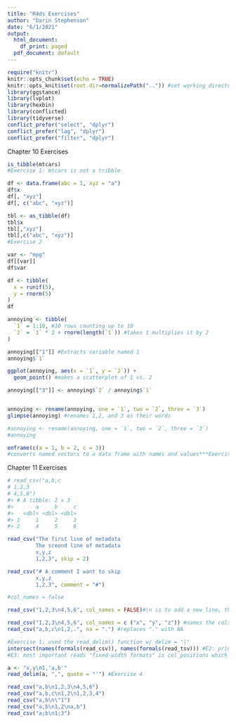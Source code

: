 ```yaml
---
title: "R4ds Exercises"
author: "Darin Stephenson"
date: "6/1/2021"
output:
  html_document:
    df_print: paged
  pdf_document: default
---
```



```r
require("knitr")
knitr::opts_chunk$set(echo = TRUE)
knitr::opts_knit$set(root.dir=normalizePath("..")) #set working directory to the project directory
library(ggstance)
library(lvplot)
library(hexbin)
library(conflicted)
library(tidyverse)
conflict_prefer("select", "dplyr")
conflict_prefer("lag", "dplyr")
conflict_prefer("filter", "dplyr")
```

Chapter 10 Exercises

```r
is_tibble(mtcars)
#Exercise 1: mtcars is not a tribble
```

```r
df <- data.frame(abc = 1, xyz = "a")
df$x
df[, "xyz"]
df[, c("abc", "xyz")]

tbl <- as_tibble(df)
tbl$x
tbl[,"xyz"]
tbl[,c("abc", "xyz")]
#Exercise 2
```

```r
var <- "mpg"
df[[var]]
df$var
```

```r
df <- tibble(
  x = runif(5),
  y = rnorm(5)
)
df

```


```r
annoying <- tibble(
  `1` = 1:10, #10 rows counting up to 10
  `2` = `1` * 2 + rnorm(length(`1`)) #takes 1 multiplies it by 2
)

annoying[["1"]] #Extracts variable named 1
annoying$`1`

ggplot(annoying, aes(x = `1`, y = `2`)) +
  geom_point() #makes a scatterplot of 1 vs. 2

annoying[["3"]] <- annoying$`2` / annoying$`1`


annoying <- rename(annoying, one = `1`, two = `2`, three = `3`)
glimpse(annoying) #renames 1,2, and 3 as their words

#annoying <- rename(annoying, one = `1`, two = `2`, three = `3`)
#annoying

```

```r
enframe(c(a = 1, b = 2, c = 3))
#converts named vectors to a data frame with names and values***Exercise 5
```

Chapter 11 Exercises

```r
# read_csv("a,b,c
# 1,2,3
# 4,5,6")
#> # A tibble: 2 x 3
#>       a     b     c
#>   <dbl> <dbl> <dbl>
#> 1     1     2     3
#> 2     4     5     6

read_csv("The first line of metadata
         The sceond line of metadata
         x,y,z
         1,2,3", skip = 2)

read_csv("# A comment I want to skip
         x,y,z
         1,2,3", comment = "#")
```

```r
#col_names = false

read_csv("1,2,3\n4,5,6", col_names = FALSE)#\n is to add a new line, this overall tells the system to not treat the first row as heading, and instead label them sequentially from X_1 -> X_n
```

```r
read_csv("1,2,3\n4,5,6", col_names = c ("x", "y", "z")) #names the cols
read_csv("a,b,c\n1,2,.", na = ".") #replaces "." with NA
```

```r
#Exercise 1: used the read_delim() function w/ delim = "|"
intersect(names(formals(read_csv)), names(formals(read_tsv))) #E2: prints what read_csv and read_tsv have in common
#E3: most important reads "fixed-width formats" is col_positions which tells the function where data columns begin and end. 

a <- "x,y\n1,'a,b'"
read_delim(a, ",", quote = "'") #Exercise 4
```

```r
read_csv("a,b\n1,2,3\n4,5,6")
read_csv("a,b,c\n1,2\n1,2,3,4")
read_csv("a,b\n\"1")
read_csv("a,b\n1,2\na,b")
read_csv("a;b\n1;3")
```























